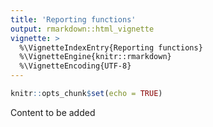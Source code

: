 ```yaml
---
title: 'Reporting functions'
output: rmarkdown::html_vignette
vignette: >
  %\VignetteIndexEntry{Reporting functions}
  %\VignetteEngine{knitr::rmarkdown}
  %\VignetteEncoding{UTF-8}
---
```


```r
knitr::opts_chunk$set(echo = TRUE)
```

Content to be added
